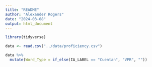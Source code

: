 ```yaml
---
title: "README"
author: "Alexander Rogers"
date: "2024-03-08"
output: html_document
---
```


```r
library(tidyverse)
```

```r
data <- read.csv("../data/proficiency.csv")
```

```r
data %>%
  mutate(Word_Type = if_else(IA_LABEL == "Cuentan", "VPR", ""))

```